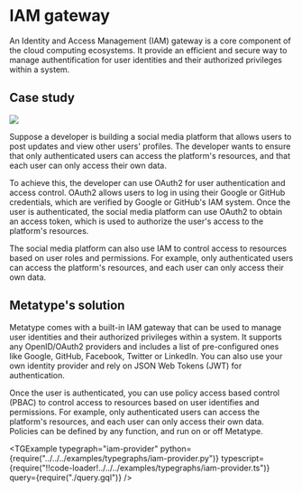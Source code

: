 
# IAM gateway

An Identity and Access Management (IAM) gateway is a core component of the cloud computing ecosystems. It provide an efficient and secure way to manage authentification for user identities and their authorized privileges within a system.

## Case study

<div className="text-center md:float-right p-8">

![](image.drawio.svg)

</div>

Suppose a developer is building a social media platform that allows users to post updates and view other users' profiles. The developer wants to ensure that only authenticated users can access the platform's resources, and that each user can only access their own data.

To achieve this, the developer can use OAuth2 for user authentication and access control. OAuth2 allows users to log in using their Google or GitHub credentials, which are verified by Google or GitHub's IAM system. Once the user is authenticated, the social media platform can use OAuth2 to obtain an access token, which is used to authorize the user's access to the platform's resources.

The social media platform can also use IAM to control access to resources based on user roles and permissions. For example, only authenticated users can access the platform's resources, and each user can only access their own data.

## Metatype's solution

Metatype comes with a built-in IAM gateway that can be used to manage user identities and their authorized privileges within a system. It supports any OpenID/OAuth2 providers and includes a list of pre-configured ones like Google, GitHub, Facebook, Twitter or LinkedIn. You can also use your own identity provider and rely on JSON Web Tokens (JWT) for authentication.

Once the user is authenticated, you can use policy access based control (PBAC) to control access to resources based on user identifies and permissions. For example, only authenticated users can access the platform's resources, and each user can only access their own data. Policies can be defined by any function, and run on or off Metatype.

<TGExample
  typegraph="iam-provider"
  python={require("../../../examples/typegraphs/iam-provider.py")}
  typescript={require("!!code-loader!../../../examples/typegraphs/iam-provider.ts")}
  query={require("./query.gql")}
/>
